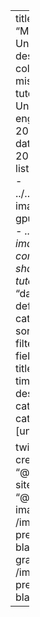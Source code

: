---
title: "Miscellaneous Unity Tutorials"
description: A collection of miscellaneous tutorials for the Unity game engine.
date: 2021-3-20
date-modified: 2021-3-21
listing:
  contents: 
    - ../../posts/crop-images-on-gpu-tutorial/*.md
    - ../../posts/flip-image-compute-shader-tutorial/*.md
  sort: "date asc"
  type: default
  categories: false
  sort-ui: false
  filter-ui: false
  fields: [date, title, reading-time, description, categories]
categories: [unity]


twitter-card:
  creator: "@cdotjdotmills"
  site: "@cdotjdotmills"
  image: /images/default-preview-image-black.png
open-graph:
  image: /images/default-preview-image-black.png

---